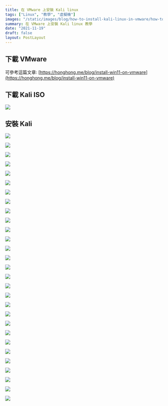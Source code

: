 ```yaml
---
title: 在 VMware 上安裝 Kali linux
tags: ["Linux", "教學", "虛擬機"]
images: "/static/images/blog/how-to-install-kali-linux-in-vmware/how-to-install-kali-linux-in-vmware-cover.webp"
summary: 在 VMware 上安裝 Kali linux 教學
date: "2021-11-19"
draft: false
layout: PostLayout
---
```


<CustomIframe id="wtrerhdIlw0" />

## 下載 VMware

可參考這篇文章: [https://honghong.me/blog/install-win11-on-vmware](https://honghong.me/blog/install-win11-on-vmware)

## 下載 Kali ISO

![](/static/images/blog/how-to-install-kali-linux-in-vmware/how-to-install-kali-linux-in-vmware-1.webp)

## 安裝 Kali

![](/static/images/blog/how-to-install-kali-linux-in-vmware/how-to-install-kali-linux-in-vmware-2.webp)

![](/static/images/blog/how-to-install-kali-linux-in-vmware/how-to-install-kali-linux-in-vmware-3.webp)

![](/static/images/blog/how-to-install-kali-linux-in-vmware/how-to-install-kali-linux-in-vmware-4.webp)

![](/static/images/blog/how-to-install-kali-linux-in-vmware/how-to-install-kali-linux-in-vmware-5.webp)

![](/static/images/blog/how-to-install-kali-linux-in-vmware/how-to-install-kali-linux-in-vmware-6.webp)

![](/static/images/blog/how-to-install-kali-linux-in-vmware/how-to-install-kali-linux-in-vmware-7.webp)

![](/static/images/blog/how-to-install-kali-linux-in-vmware/how-to-install-kali-linux-in-vmware-8.webp)

![](/static/images/blog/how-to-install-kali-linux-in-vmware/how-to-install-kali-linux-in-vmware-9.webp)

![](/static/images/blog/how-to-install-kali-linux-in-vmware/how-to-install-kali-linux-in-vmware-10.webp)

![](/static/images/blog/how-to-install-kali-linux-in-vmware/how-to-install-kali-linux-in-vmware-11.webp)

![](/static/images/blog/how-to-install-kali-linux-in-vmware/how-to-install-kali-linux-in-vmware-12.webp)

![](/static/images/blog/how-to-install-kali-linux-in-vmware/how-to-install-kali-linux-in-vmware-13.webp)

![](/static/images/blog/how-to-install-kali-linux-in-vmware/how-to-install-kali-linux-in-vmware-14.webp)

![](/static/images/blog/how-to-install-kali-linux-in-vmware/how-to-install-kali-linux-in-vmware-15.webp)

![](/static/images/blog/how-to-install-kali-linux-in-vmware/how-to-install-kali-linux-in-vmware-16.webp)

![](/static/images/blog/how-to-install-kali-linux-in-vmware/how-to-install-kali-linux-in-vmware-17.webp)

![](/static/images/blog/how-to-install-kali-linux-in-vmware/how-to-install-kali-linux-in-vmware-18.webp)

![](/static/images/blog/how-to-install-kali-linux-in-vmware/how-to-install-kali-linux-in-vmware-19.webp)

![](/static/images/blog/how-to-install-kali-linux-in-vmware/how-to-install-kali-linux-in-vmware-20.webp)

![](/static/images/blog/how-to-install-kali-linux-in-vmware/how-to-install-kali-linux-in-vmware-21.webp)

![](/static/images/blog/how-to-install-kali-linux-in-vmware/how-to-install-kali-linux-in-vmware-22.webp)

![](/static/images/blog/how-to-install-kali-linux-in-vmware/how-to-install-kali-linux-in-vmware-23.webp)

![](/static/images/blog/how-to-install-kali-linux-in-vmware/how-to-install-kali-linux-in-vmware-24.webp)

![](/static/images/blog/how-to-install-kali-linux-in-vmware/how-to-install-kali-linux-in-vmware-25.webp)

![](/static/images/blog/how-to-install-kali-linux-in-vmware/how-to-install-kali-linux-in-vmware-26.webp)

![](/static/images/blog/how-to-install-kali-linux-in-vmware/how-to-install-kali-linux-in-vmware-27.webp)

![](/static/images/blog/how-to-install-kali-linux-in-vmware/how-to-install-kali-linux-in-vmware-28.webp)

![](/static/images/blog/how-to-install-kali-linux-in-vmware/how-to-install-kali-linux-in-vmware-29.webp)

![](/static/images/blog/how-to-install-kali-linux-in-vmware/how-to-install-kali-linux-in-vmware-30.webp)
